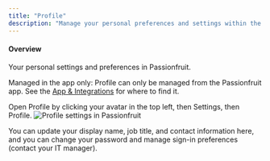 ```yaml
---
title: "Profile"
description: "Manage your personal preferences and settings within the Passionfruit app to enhance your user experience and streamline operations."
---
```


#### Overview
Your personal settings and preferences in Passionfruit.

<Info> Managed in the app only: Profile can only be managed from the Passionfruit app. See the [App & Integrations](/docs/installation/apps)  for where to find it.</Info>


Open Profile by clicking your avatar in the top left, then Settings, then Profile.
<img src="/images/workspace/profile.png" className="w-full border-none h-auto my-0" alt="Profile settings in Passionfruit" />


You can update your display name, job title, and contact information here, and you can change your password and manage sign-in preferences (contact your IT manager).
